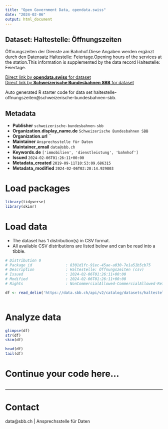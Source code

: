 ```yaml
---
title: "Open Government Data, opendata.swiss"
date: "2024-02-06"
output: html_document
---
```


## Dataset: Haltestelle: Öffnungszeiten

Öffnungszeiten der Dienste am Bahnhof.Diese Angaben werden ergänzt durch den Datensatz Haltestelle: Feiertage.Opening hours of the services at the station.This information is supplemented by the data record Haltestelle: Feiertage.

[Direct link by **opendata.swiss** for dataset](https://opendata.swiss/de/dataset/haltestelle-offnungszeiten)<br>
[Direct link by **Schweizerische Bundesbahnen SBB** for dataset](https://data.sbb.ch/explore/dataset/haltestelle-offnungszeiten/)

Auto generated R starter code for data set haltestelle-offnungszeiten@schweizerische-bundesbahnen-sbb.

## Metadata

- **Publisher** `schweizerische-bundesbahnen-sbb`
- **Organization.display_name.de** `Schweizerische Bundesbahnen SBB`
- **Organization.url** ``
- **Maintainer** `Ansprechsstelle für Daten`
- **Maintainer_email** `data@sbb.ch`
- **Keywords.de** `['immobilien', 'dienstleistung', 'bahnhof']`
- **Issued** `2024-02-06T01:26:11+00:00`
- **Metadata_created** `2019-09-11T10:53:09.686315`
- **Metadata_modified** `2024-02-06T02:28:14.929803`


# Load packages

```r

library(tidyverse)
library(skimr)

```

# Load data

-   The dataset has 1 distribution(s) in CSV format.
-   All available CSV distributions are listed below and can be read into a tibble.

```r

# Distribution 0
# Package_id               : 8301d1fc-91ec-45ae-a030-7e1a51b5cb75
# Description              : Haltestelle: Öffnungszeiten (csv)
# Issued                   : 2024-02-06T01:26:11+00:00
# Modified                 : 2024-02-06T01:26:11+00:00
# Rights                   : NonCommercialAllowed-CommercialAllowed-ReferenceRequired

df <- read_delim('https://data.sbb.ch/api/v2/catalog/datasets/haltestelle-offnungszeiten/exports/csv')



```

# Analyze data

```r

glimpse(df)
str(df)
skim(df)

head(df)
tail(df)

```

# Continue your code here...

```r

```

------------------------------------------------------------------------

# Contact

data@sbb.ch | Ansprechsstelle für Daten
